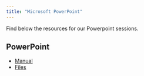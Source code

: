 ```yaml
---
title: "Microsoft PowerPoint"
---
```


Find below the resources for our Powerpoint sessions.

## PowerPoint

* [Manual](https://github.com/uqlibrary/technology-training-assets/raw/master/PowerPoint/powerpoint_workshop.pdf)
* [Files](https://github.com/uqlibrary/technology-training-assets/raw/master/PowerPoint/powerPoint_workshop.zip)
